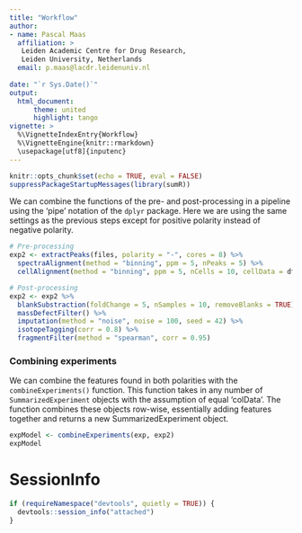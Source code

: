 ```yaml
---
title: "Workflow"
author:
- name: Pascal Maas
  affiliation: >
   Leiden Academic Centre for Drug Research, 
   Leiden University, Netherlands
  email: p.maas@lacdr.leidenuniv.nl
  
date: "`r Sys.Date()`"
output: 
  html_document:
      theme: united
      highlight: tango
vignette: >
  %\VignetteIndexEntry{Workflow}
  %\VignetteEngine{knitr::rmarkdown}
  \usepackage[utf8]{inputenc}
---
```


```r
knitr::opts_chunk$set(echo = TRUE, eval = FALSE)
suppressPackageStartupMessages(library(sumR))
```

We can combine the functions of the pre- and post-processing in a pipeline using the 'pipe' notation of the `dplyr` package. Here we are using the same settings as the previous steps except for positive polarity instead of negative polarity.

```r
# Pre-processing
exp2 <- extractPeaks(files, polarity = "-", cores = 8) %>%
  spectraAlignment(method = "binning", ppm = 5, nPeaks = 5) %>%
  cellAlignment(method = "binning", ppm = 5, nCells = 10, cellData = df, phenotype = "Treatment")

# Post-processing
exp2 <- exp2 %>%
  blankSubstraction(foldChange = 5, nSamples = 10, removeBlanks = TRUE) %>%
  massDefectFilter() %>%
  imputation(method = "noise", noise = 100, seed = 42) %>%
  isotopeTagging(corr = 0.8) %>%
  fragmentFilter(method = "spearman", corr = 0.95)
```

### Combining experiments

We can combine the features found in both polarities with the `combineExperiments()` function. This function takes in any number of `SummarizedExperiment` objects with the assumption of equal 'colData'. The function combines these objects row-wise, essentially adding features together and returns a new SummarizedExperiment object.

```r
expModel <- combineExperiments(exp, exp2)
expModel
```

# SessionInfo
```r
if (requireNamespace("devtools", quietly = TRUE)) {
  devtools::session_info("attached")
}
```
